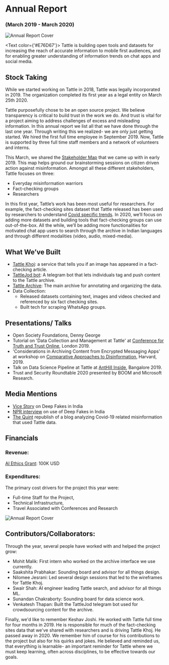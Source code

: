 # Annual Report
### (March 2019 - March 2020)

![Annual Report Cover](../../images/header-2019-report.png)

<Text color={'#E76D67'}> Tattle is building open tools and datasets for increasing the reach of accurate information to mobile first audiences, and for enabling greater understanding of information trends on chat apps and social media. </Text>

## Stock Taking

While we started working on Tattle in 2018, Tattle was legally incorporated in 2019. The organization completed its first year as a legal entity on March 25th 2020.

Tattle purposefully chose to be an open source project. We believe transparency is critical to build trust in the work we do. And trust is vital for a project aiming to address challenges of excess and misleading information.
In this annual report we list all that we have done through the last one year. Through writing this we realized- we are only just getting started. We hired the first full time employee in September 2019. Now, Tattle is supported by three full time staff members and a network of volunteers and interns.

This March, we shared the [Stakeholder Map](https://tattle-media.s3.amazonaws.com/stakeholder_map.png) that we came up with in early 2019. This map helps ground our brainstorming sessions on citizen driven action against misinformation. Amongst all these different stakeholders, Tattle focuses on three:
- Everyday misinformation warriors
- Fact-checking groups
- Researchers

In this first year, Tattle’s work has been most useful for researchers. For example, the fact-checking sites dataset that Tattle released has been used by researchers to understand [Covid specific trends](http://joyojeet.people.si.umich.edu/an-archive-of-covid-19-related-fake-news-in-india/). In 2020, we’ll focus on adding more datasets and building tools that fact-checking groups can use out-of-the-box. All the while, we’ll be adding more functionalities for motivated chat app users to search through the archive in Indian languages and through different modalities (video, audio, mixed-media).

## What We’ve Built

- [Tattle Khoj](https://services.tattle.co.in/khoj/): a service that tells you if an image has appeared in a fact-checking article.
- [TattleJod bot](https://t.me/TattleJodBot): A telegram bot that lets individuals tag and push content to the Tattle archive.
- [Tattle Archive](http://shell.tattle.co.in/): The main archive for annotating and organizing the data.
- Data Collection:
  - Released datasets containing text, images and videos checked and referenced by six fact checking sites.
  - Built tech for scraping WhatsApp groups.

## Presentations/ Talks

- Open Society Foundations, Denny George
- Tutorial on 'Data Collection and Management at Tattle' at [Conference for Truth and Trust Online](https://truthandtrustonline.com/proceedings/), London 2019.
- 'Considerations in Archiving Content from Encrypted Messaging Apps' at workshop on [Comparative Approaches to Disinformation](https://cyber.harvard.edu/story/2019-10/comparative-approaches-disinformation), Harvard, 2019.
- Talk on Data Science Pipeline at Tattle at [AntHill Inside](https://hasgeek.com/anthillinside/2019/proposals/open-source-tools-and-archive-for-tackling-misinfo-5aPqKSt1xKbijfDRA7Yexx), Bangalore 2019.
- Trust and Security Roundtable 2020 presented by BOOM and Microsoft Research.

## Media Mentions

- [Vice Story](https://www.vice.com/en_in/article/jgedjb/the-first-use-of-deepfakes-in-indian-election-by-bjp) on Deep Fakes in India
- [NPR interview](https://www.npr.org/2020/02/22/808536082/troll-watch-deep-fakes-in-indian-elections) on use of Deep Fakes in India
- [The Quint](https://www.thequint.com/news/webqoof/increase-in-communal-tone-in-covid-19-fake-news-in-india-study) republish of a blog analyzing Covid-19 related misinformation that used Tattle data.

## Financials
### Revenue:
[AI Ethics Grant](https://aiethicsinitiative.org/news/2019/3/12/announcing-the-winners-of-the-ai-and-the-news-open-challenge): 100K USD

### Expenditures:
The primary cost drivers for the project this year were:

- Full-time Staff for the Project,
- Technical Infrastructure,
- Travel Associated with Conferences and Research

![Annual Report Cover](../../images/expenditures-2018-2019-chart.png)

## Contributors/Collaborators:
Through the year, several people have worked with and helped the project grow:

- Mohit Malik: First intern who worked on the archive interface we use currently.
- Saakshita Prabhakar: Sounding board and advisor for all things design.
- Nilomee Jesrani: Led several design sessions that led to the wireframes for Tattle Khoj.
- Swair Shah: AI engineer leading Tattle search, and advisor for all things ML.
- Sunandan Chakraborty: Sounding board for data science work.
- Venkatesh Thapan: Built the TattleJod telegram bot used for crowdsourcing content for the archive.

Finally, we'd like to remember Keshav Joshi. He worked with Tattle full time for four months in 2019. He is responsible for much of the fact-checking sites data that we've shared with researchers and is driving Tattle Khoj. He passed away in 2020. We remember him of course for his contributions to the project but also for his quirks and jokes. He believed and reminded us, that everything is learnable- an important reminder for Tattle where we must keep learning, often across disciplines, to be effective towards our goals.
